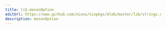 ```yaml
---
title: lib.mesonOption
editUrl: https://www.github.com/nixos/nixpkgs/blob/master/lib/strings.nix#L756C17
description: mesonOption
---
```




<LinkCard
    title="Contribute Now!"
    description="API Documentation is done in our source code"
    href="https://www.github.com/nixos/nixpkgs/blob/master/lib/strings.nix#L756C17"
/>


